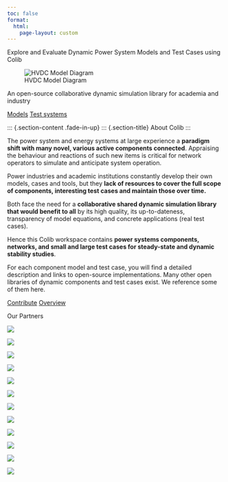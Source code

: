```yaml
---
toc: false
format:
  html:
    page-layout: custom
---
```


::: {.main-header}
::: {.hero-banner}
::: {.hero-content}
::: {.hero-text .fade-in-right}
Explore and Evaluate Dynamic Power System Models and Test Cases using Colib
:::
::: {.hero-image .fade-in-left}
![HVDC Model Diagram](assets/img/HVDC_model_modelica.png){.hero-diagram}
:::
:::
::: {.hero-subcontent .fade-in-up}
::: {.hero-subcontent-text}
An open-source collaborative dynamic simulation library for academia and industry
:::
::: {.button-group}
[Models](models.qmd){.btn-main} [Test systems](test_cases.qmd){.btn-main}
:::
:::
:::
:::

::: {.section-content .fade-in-up}
::: {.section-title}
About Colib
:::

::: {.flex-row}
::: {.col-md-6}
The power system and energy systems at large experience a **paradigm shift with many novel, various active components connected**. Appraising the behaviour and reactions of such new items is critical for network operators to simulate and anticipate system operation.

Power industries and academic institutions constantly develop their own models, cases and tools, but they **lack of resources to cover the full scope of components, interesting test cases and maintain those over time.**
:::
::: {.col-md-6}
Both face the need for a **collaborative shared dynamic simulation library that would benefit to all** by its high quality, its up-to-dateness, transparency of model equations, and concrete applications (real test cases).

Hence this Colib workspace contains **power systems components, networks, and small and large test cases for steady-state and dynamic stability studies**.
:::
:::

For each component model and test case, you will find a detailed description and links to open-source implementations. Many other open libraries of dynamic components and test cases exist. We reference some of them here.

::: {.button-group}
[Contribute](models.qmd){.btn-main} [Overview](test_cases.qmd){.btn-main}
:::

::: {.partner-section}
::: {.section-title}
Our Partners
:::

::: {.partner-logos}
::: {.parter-logo}
![](assets/img/colib_logos/Danmarks_Tekniske_Universitet_(logo).svg){.parter-logo-img-lg}
:::

::: {.parter-logo}
![](assets/img/colib_logos/ELES_logo.svg){.parter-logo-img}
:::

::: {.parter-logo}
![](assets/img/colib_logos/Fraunhofer-Gesellschaft_2009_logo.svg){.parter-logo-img}
:::

::: {.parter-logo}
![](assets/img/colib_logos/RTE_logo.svg){.parter-logo-img-lg}
:::

::: {.parter-logo}
![](assets/img/colib_logos/Logo_GRT_Gaz.svg){.parter-logo-img}
:::

::: {.parter-logo}
![](assets/img/colib_logos/RWTH_Logo_3.svg){.parter-logo-img}
:::

::: {.parter-logo}
![](assets/img/colib_logos/Logo_TotalEnergies.svg){.parter-logo-img-lg}
:::

::: {.parter-logo}
![](assets/img/colib_logos/Swissgrid-logo.svg){.parter-logo-img}
:::

::: {.parter-logo}
![](assets/img/colib_logos/Tennet_TSO_logo.svg){.parter-logo-img}
:::

::: {.parter-logo}
![](assets/img/colib_logos/TUDELFT.svg){.parter-logo-img-lg}
:::

::: {.parter-logo}
![](assets/img/colib_logos/ul-logo_new.svg){.parter-logo-img}
:::

::: {.parter-logo}
![](assets/img/colib_logos/universidad-pontificia-de-comillas.svg){.parter-logo-img}
:::
:::
:::

